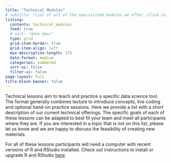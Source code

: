 ```yaml
---
title: "Technical Modules"
# subtitle: "List of all of the specialized modules we offer. Click in each card to learn more" 
listing:
  contents: technical_modules
  feed: true
  # sort: "date desc"
  type: grid
  grid-item-border: true
  grid-item-align: left
  max-description-length: 175
  date-format: medium
  categories: numbered
  sort-ui: false
  filter-ui: false
page-layout: full
title-block-banner: false
---
```


Technical lessons aim to teach and practice a specific data science tool. The format generally combines lecture to introduce concepts, live coding and optional hand-on practice sessions. Here we provide a list with a short description of our current technical offerings. The specific goals of each of these lessons can be adapted to best fit your team and meet all participants where they are. If you are interested in a topic that is not on this list, please let us know and we are happy to discuss the feasibility of creating new materials.


For all of these lessons participants will need a computer with recent versions of R and RStudio installed. Check out instructions to install or upgrade R and RStudio [here](https://happygitwithr.com/install-r-rstudio.html).
